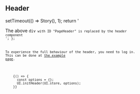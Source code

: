 

<Meta title="Header" />

## Header

<div id="PageHeader" />

  setTimeout(() => Story(), 1);
  return '<div>The above <code>div<code> with ID "PageHeader" is replaced by the header component</div>';
};

To experience the full behaviour of the header, you need to log in. This can be done at
[the example page](http://solidos.github.io/solid-ui/examples/header).

<Canvas>
  <Story name="header" decorators={[headerDecorator]}>
    {() => {
      const options = {};
      UI.initHeader(UI.store, options);
    }}
  </Story>
</Canvas>
